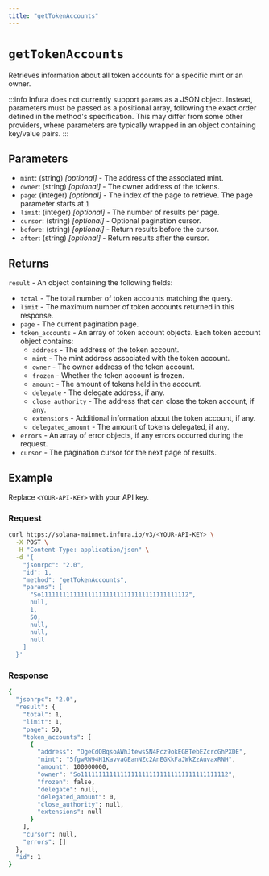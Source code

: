 ```yaml
---
title: "getTokenAccounts"
---
```



# `getTokenAccounts`

Retrieves information about all token accounts for a specific mint or an owner.

:::info
Infura does not currently support `params` as a JSON object.
Instead, parameters must be passed as a positional array, following the exact order defined in the method's
specification. This may differ from some other providers, where parameters are typically wrapped in an
object containing key/value pairs.
:::

## Parameters

- `mint`: (string) _[optional]_ - The address of the associated mint.
- `owner`: (string) _[optional]_ - The owner address of the tokens.
- `page`: (integer) _[optional]_ - The index of the page to retrieve. The page parameter starts at `1`
- `limit`: (integer) _[optional]_ - The number of results per page.
- `cursor`: (string) _[optional]_ - Optional pagination cursor.
- `before`: (string) _[optional]_ - Return results before the cursor.
- `after`: (string) _[optional]_ - Return results after the cursor.

## Returns

`result` - An object containing the following fields:

- `total` - The total number of token accounts matching the query.
- `limit` - The maximum number of token accounts returned in this response.
- `page` - The current pagination page.
- `token_accounts` - An array of token account objects. Each token account object contains:
  - `address` - The address of the token account.
  - `mint` - The mint address associated with the token account.
  - `owner` - The owner address of the token account.
  - `frozen` - Whether the token account is frozen.
  - `amount` - The amount of tokens held in the account.
  - `delegate` - The delegate address, if any.
  - `close_authority` - The address that can close the token account, if any.
  - `extensions` - Additional information about the token account, if any.
  - `delegated_amount` - The amount of tokens delegated, if any.
- `errors` - An array of error objects, if any errors occurred during the request.
- `cursor` - The pagination cursor for the next page of results.

## Example

Replace `<YOUR-API-KEY>` with your API key.

### Request

<Tabs>
  <TabItem value="curl">

  ```bash
  curl https://solana-mainnet.infura.io/v3/<YOUR-API-KEY> \
    -X POST \
    -H "Content-Type: application/json" \
    -d '{
      "jsonrpc": "2.0",
      "id": 1,
      "method": "getTokenAccounts",
      "params": [
        "So11111111111111111111111111111111111111112",
        null,
        1,
        50,
        null,
        null,
        null
      ]
    }'
  ```
  </TabItem>
</Tabs>

### Response

<Tabs>
  <TabItem value="JSON">

  ```bash
  {
    "jsonrpc": "2.0",
    "result": {
      "total": 1,
      "limit": 1,
      "page": 50,
      "token_accounts": [
        {
          "address": "DgeCdQBqsoAWhJtewsSN4Pcz9okEGBTebEZcrcGhPXDE",
          "mint": "5fgwRW94H1KavvaGEanNZc2AnEGKkFaJWkZzAuvaxRNH",
          "amount": 100000000,
          "owner": "So11111111111111111111111111111111111111112",
          "frozen": false,
          "delegate": null,
          "delegated_amount": 0,
          "close_authority": null,
          "extensions": null
        }
      ],
      "cursor": null,
      "errors": []
    },
    "id": 1
  }
  ```

  </TabItem>
</Tabs>
